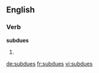 ==English==

===Verb===
'''subdues'''

# {{third-person singular of|subdue}}

[[de:subdues]]
[[fr:subdues]]
[[vi:subdues]]